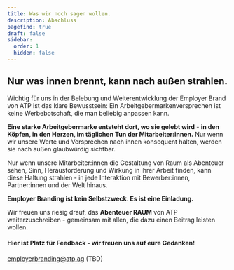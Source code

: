 ```yaml
---
title: Was wir noch sagen wollen.
description: Abschluss
pagefind: true
draft: false
sidebar:
  order: 1
  hidden: false
---
```

## Nur was innen brennt, kann nach außen strahlen.

Wichtig für uns in der Belebung und Weiterentwicklung der Employer Brand von ATP ist das klare Bewusstsein: Ein Arbeitgebermarkenversprechen ist keine Werbebotschaft, die man beliebig anpassen kann.

**Eine starke Arbeitgebermarke entsteht dort, wo sie gelebt wird** - **in den Köpfen, in den Herzen, im täglichen Tun der Mitarbeiter:innen.** Nur wenn wir unsere Werte und Versprechen nach innen konsequent halten, werden sie nach außen glaubwürdig sichtbar.&#x20;

<Card icon="">
  Nur wenn unsere Mitarbeiter:innen die Gestaltung von Raum als Abenteuer sehen, Sinn, Herausforderung und Wirkung in ihrer Arbeit finden, kann diese Haltung strahlen - in jede Interaktion mit Bewerber:innen, Partner:innen und der Welt hinaus.
</Card>

**Employer Branding ist kein Selbstzweck. Es ist eine Einladung.**

Wir freuen uns riesig drauf, das **Abenteuer RAUM** von ATP weiterzuschreiben - gemeinsam mit allen, die dazu einen Beitrag leisten wollen.

#### Hier ist Platz für Feedback - wir freuen uns auf eure Gedanken!

[employerbranding@atp.ag](mailto:employerbranding@atp.ag) (TBD)
